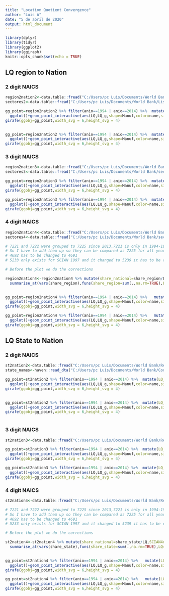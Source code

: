 ```yaml
---
title: "Location Quotient Convergence"
author: "Luis A"
date: "5 de abril de 2020"
output: html_document
---
```


```r
library(dplyr)
library(tidyr)
library(ggplot2)
library(ggiraph)
knitr::opts_chunk$set(echo = TRUE)
```
## LQ region to Nation

### 2 digit NAICS

```r

region2nation2<-data.table::fread("C:/Users/pc Luis/Documents/World Bank/Resultados/LQ_region2nation_2dig.csv")
sectores2<-data.table::fread("C:/Users/pc Luis/Documents/World Bank/Lista de Sectores.csv") %>% select("2012 SCIAN",name) %>% rename(SCIAN2dig="2012 SCIAN")

gg_point=region2nation2 %>% filter(anio==1994 | anio==2014) %>%  mutate(LQ_g=(lead(LQ)-LQ),Manuf=if_else(SCIAN2dig==30,"Manufacturing","Services"),SCIAN2dig=as.character(SCIAN2dig)) %>% filter(anio==1994) %>% left_join(sectores2,by="SCIAN2dig") %>% 
  ggplot()+geom_point_interactive(aes(LQ,LQ_g,shape=Manuf,color=name,size=share_region,tooltip=name,data_id=name),alpha=.5)+facet_wrap(.~name_region)+geom_hline(aes(yintercept=0))+geom_vline(aes(xintercept=0))+labs(x="LQ 1993",y="LQ long run change 1993-2013",size="Employment share 1993",shape="")+guides(color=FALSE,size=guide_legend(order=1),shape=guide_legend(order=2))
girafe(ggobj=gg_point,width_svg = 6,height_svg = 4)
  
```

```r

gg_point=region2nation2 %>% filter(anio==1994 | anio==2014) %>%  mutate(LQ_g=lead(LQ),Manuf=if_else(SCIAN2dig==30,"Manufacturing","Services"),SCIAN2dig=as.character(SCIAN2dig)) %>% filter(anio==1994) %>% left_join(sectores2,by="SCIAN2dig") %>% 
  ggplot()+geom_point_interactive(aes(LQ,LQ_g,shape=Manuf,color=name,size=share_region,tooltip=name,data_id=name),alpha=.5)+facet_wrap(.~name_region)+geom_hline(aes(yintercept=0))+geom_vline(aes(xintercept=0))+geom_abline(aes(slope=1,intercept=0),color="blue",linetype="dashed")+labs(x="LQ 1993",y="LQ 2013",size="Employment share 1993",shape="")+guides(color=FALSE,size=guide_legend(order=1),shape=guide_legend(order=2))
girafe(ggobj=gg_point,width_svg = 6,height_svg = 4)

```


### 3 digit NAICS

```r
region2nation3<-data.table::fread("C:/Users/pc Luis/Documents/World Bank/Resultados/LQ_region2nation_3dig.csv")
sectores3<-data.table::fread("C:/Users/pc Luis/Documents/World Bank/sectores3dig.csv")

gg_point=region2nation3 %>% filter(anio==1994 | anio==2014) %>%  mutate(LQ_g=(lead(LQ)-LQ),SCIAN2dig=substr(SCIAN3dig,1,2),Manuf=if_else(SCIAN2dig<=33,"Manufacturing","Services")) %>% filter(anio==1994) %>% left_join(sectores3,by="SCIAN3dig") %>%  
  ggplot()+geom_point_interactive(aes(LQ,LQ_g,shape=Manuf,color=name,size=share_region,tooltip=name,data_id=name),alpha=.5)+facet_wrap(.~name_region)+geom_hline(aes(yintercept=0))+geom_vline(aes(xintercept=0))+labs(x="LQ 1993",y="LQ long run change 1993-2013",size="Employment share 1993",shape="")+guides(color=FALSE,size=guide_legend(order=1),shape=guide_legend(order=2))
girafe(ggobj=gg_point,width_svg = 6,height_svg = 4)


```

```r

gg_point=region2nation3 %>% filter(anio==1994 | anio==2014) %>%  mutate(LQ_g=lead(LQ),SCIAN2dig=substr(SCIAN3dig,1,2),Manuf=if_else(SCIAN2dig<=33,"Manufacturing","Services")) %>% filter(anio==1994) %>% left_join(sectores3,by="SCIAN3dig") %>%  
  ggplot()+geom_point_interactive(aes(LQ,LQ_g,shape=Manuf,color=name,size=share_region,tooltip=name,data_id=name),alpha=.5)+facet_wrap(.~name_region)+geom_hline(aes(yintercept=0))+geom_vline(aes(xintercept=0))+geom_abline(aes(slope=1,intercept=0),color="blue",linetype="dashed")+labs(x="LQ 1993",y="LQ 2013",size="Employment share 1993",shape="")+guides(color=FALSE,size=guide_legend(order=1),shape=guide_legend(order=2))
girafe(ggobj=gg_point,width_svg = 6,height_svg = 4)
```

### 4 digit NAICS 

```r

region2nation4<-data.table::fread("C:/Users/pc Luis/Documents/World Bank/Resultados/LQ_region2nation_4dig.csv")
sectores4<-data.table::fread("C:/Users/pc Luis/Documents/World Bank/sectores4dig.csv") %>% select(SCIAN4dig,name)

# 7221 and 7222 were grouped to 7225 since 2013,7221 is only in 1994-1999 and 7222 is in 1994-2004, 7225 appears from 2004
# So I have to add them up so they can be compared as 7225 for all years.
# 4692 has to be changed to 4691
# 5233 only exists for SCIAN 1997 and it changed to 5239 it has to be changed for 1994 and 1999.

# Before the plot we do the corrections

region2nation4<-region2nation4 %>% mutate(share_national=share_region/LQ,SCIAN4dig=if_else(SCIAN4dig==7221 |SCIAN4dig==7222,7225,if_else(SCIAN4dig==4692,4691,if_else(SCIAN4dig==5233,5239,SCIAN4dig/1)))) %>% group_by(anio,name_region,SCIAN4dig) %>% 
  summarise_at(vars(share_region),funs(share_region=sum(.,na.rm=TRUE),LQ=sum(.,na.rm=TRUE)/sum(share_national,na.rm=TRUE)))
  

gg_point=region2nation4 %>% filter(anio==1994 | anio==2014) %>%   mutate(LQ_g=(lead(LQ)-LQ),Manuf=if_else(SCIAN4dig<=4000,"Manufacturing","Services")) %>% filter(anio==1994) %>% left_join(sectores4,by="SCIAN4dig") %>%  
  ggplot()+geom_point_interactive(aes(LQ,LQ_g,shape=Manuf,color=name,size=share_region,tooltip=name,data_id=name),alpha=.5)+facet_wrap(.~name_region)+geom_hline(aes(yintercept=0))+geom_vline(aes(xintercept=0))+labs(x="LQ 1993",y="LQ long run change 1993-2013",size="Employment share 1993",shape="")+guides(color=FALSE,size=guide_legend(order=1),shape=guide_legend(order=2))
girafe(ggobj=gg_point,width_svg = 6,height_svg = 4)
```

```r

gg_point=region2nation4 %>% filter(anio==1994 | anio==2014) %>%   mutate(LQ_g=lead(LQ),Manuf=if_else(SCIAN4dig<=4000,"Manufacturing","Services")) %>% filter(anio==1994) %>% left_join(sectores4,by="SCIAN4dig") %>%  
  ggplot()+geom_point_interactive(aes(LQ,LQ_g,shape=Manuf,color=name,size=share_region,tooltip=name,data_id=name),alpha=.5)+facet_wrap(.~name_region)+geom_hline(aes(yintercept=0))+geom_vline(aes(xintercept=0))+geom_abline(aes(slope=1,intercept=0),color="blue",linetype="dashed")+labs(x="LQ 1993",y="LQ 2013",size="Employment share 1993",shape="")+guides(color=FALSE,size=guide_legend(order=1),shape=guide_legend(order=2))
girafe(ggobj=gg_point,width_svg = 6,height_svg = 4)
```


## LQ State to Nation

### 2 digit NAICS

```r

st2nation2<-data.table::fread("C:/Users/pc Luis/Documents/World Bank/Resultados/LQ_state2nation_2dig.csv")
state_names<-haven::read_dta("C:/Users/pc Luis/Documents/World Bank/Codes states.dta") %>% mutate(state_id=as.numeric(state_id))

gg_point=st2nation2 %>% filter(anio==1994 | anio==2014) %>%  mutate(LQ_g=(lead(LQ)-LQ),Manuf=if_else(SCIAN2dig==30,"Manufacturing","Services"),SCIAN2dig=as.character(SCIAN2dig)) %>% filter(anio==1994)  %>% left_join(sectores2,by="SCIAN2dig") %>% left_join(state_names,by=c("e03"="state_id")) %>% 
  ggplot()+geom_point_interactive(aes(LQ,LQ_g,shape=Manuf,color=name,size=share_state,tooltip=name,data_id=name),alpha=.5)+facet_wrap(.~state_abrev)+geom_hline(aes(yintercept=0))+geom_vline(aes(xintercept=0))+labs(x="LQ 1993",y="LQ long run change 1993-2013",size="Employment share 1993",shape="")+guides(color=FALSE,size=guide_legend(order=1),shape=guide_legend(order=2))
girafe(ggobj=gg_point,width_svg = 6,height_svg = 4)
  
```

```r

gg_point=st2nation2 %>% filter(anio==1994 | anio==2014) %>%  mutate(LQ_g=lead(LQ),Manuf=if_else(SCIAN2dig==30,"Manufacturing","Services"),SCIAN2dig=as.character(SCIAN2dig)) %>% filter(anio==1994)  %>% left_join(sectores2,by="SCIAN2dig") %>% left_join(state_names,by=c("e03"="state_id")) %>% 
  ggplot()+geom_point_interactive(aes(LQ,LQ_g,shape=Manuf,color=name,size=share_state,tooltip=name,data_id=name),alpha=.5)+facet_wrap(.~state_abrev)+geom_hline(aes(yintercept=0))+geom_vline(aes(xintercept=0))+geom_abline(aes(slope=1,intercept=0),color="blue",linetype="dashed")+labs(x="LQ 1993",y="LQ 2013",size="Employment share 1993",shape="")+guides(color=FALSE,size=guide_legend(order=1),shape=guide_legend(order=2))
girafe(ggobj=gg_point,width_svg = 6,height_svg = 4)
  
```

### 3 digit NAICS

```r
st2nation3<-data.table::fread("C:/Users/pc Luis/Documents/World Bank/Resultados/LQ_state2nation_3dig.csv")

gg_point=st2nation3 %>% filter(anio==1994 | anio==2014) %>%  mutate(LQ_g=(lead(LQ)-LQ),SCIAN2dig=substr(SCIAN3dig,1,2),Manuf=if_else(SCIAN2dig<=33,"Manufacturing","Services")) %>% filter(anio==1994) %>% left_join(sectores3,by="SCIAN3dig") %>% left_join(state_names,by=c("e03"="state_id")) %>%  
  ggplot()+geom_point_interactive(aes(LQ,LQ_g,shape=Manuf,color=name,size=share_state,tooltip=name,data_id=name),alpha=.5)+facet_wrap(.~state_abrev)+geom_hline(aes(yintercept=0))+geom_vline(aes(xintercept=0))+labs(x="LQ 1993",y="LQ long run change 1993-2013",size="Employment share 1993",shape="")+guides(color=FALSE,size=guide_legend(order=1),shape=guide_legend(order=2))
girafe(ggobj=gg_point,width_svg = 6,height_svg = 4)


```

```r

gg_point=st2nation3 %>% filter(anio==1994 | anio==2014) %>%  mutate(LQ_g=lead(LQ),SCIAN2dig=substr(SCIAN3dig,1,2),Manuf=if_else(SCIAN2dig<=33,"Manufacturing","Services")) %>% filter(anio==1994) %>% left_join(sectores3,by="SCIAN3dig") %>% left_join(state_names,by=c("e03"="state_id")) %>%  
  ggplot()+geom_point_interactive(aes(LQ,LQ_g,shape=Manuf,color=name,size=share_state,tooltip=name,data_id=name),alpha=.5)+facet_wrap(.~state_abrev)+geom_hline(aes(yintercept=0))+geom_vline(aes(xintercept=0))+geom_abline(aes(slope=1,intercept=0),color="blue",linetype="dashed")+labs(x="LQ 1993",y="LQ 2013",size="Employment share 1993",shape="")+guides(color=FALSE,size=guide_legend(order=1),shape=guide_legend(order=2))
girafe(ggobj=gg_point,width_svg = 6,height_svg = 4)
```

### 4 digit NAICS

```r

st2nation4<-data.table::fread("C:/Users/pc Luis/Documents/World Bank/Resultados/LQ_state2nation_4dig.csv")

# 7221 and 7222 were grouped to 7225 since 2013,7221 is only in 1994-1999 and 7222 is in 1994-2004, 7225 appears from 2004
# So I have to add them up so they can be compared as 7225 for all years.
# 4692 has to be changed to 4691
# 5233 only exists for SCIAN 1997 and it changed to 5239 it has to be changed for 1994 and 1999.

# Before the plot we do the corrections

st2nation4<-st2nation4 %>% mutate(share_national=share_state/LQ,SCIAN4dig=if_else(SCIAN4dig==7221 |SCIAN4dig==7222,7225,if_else(SCIAN4dig==4692,4691,if_else(SCIAN4dig==5233,5239,SCIAN4dig/1)))) %>% group_by(anio,e03,SCIAN4dig) %>% 
  summarise_at(vars(share_state),funs(share_state=sum(.,na.rm=TRUE),LQ=sum(.,na.rm=TRUE)/sum(share_national,na.rm=TRUE)))
  

gg_point=st2nation4 %>% filter(anio==1994 | anio==2014) %>%   mutate(LQ_g=(lead(LQ)-LQ),Manuf=if_else(SCIAN4dig<=4000,"Manufacturing","Services")) %>% filter(anio==1994) %>% left_join(sectores4,by="SCIAN4dig") %>% left_join(state_names,by=c("e03"="state_id")) %>% 
  ggplot()+geom_point_interactive(aes(LQ,LQ_g,shape=Manuf,color=name,size=share_state,tooltip=name,data_id=name),alpha=.5)+facet_wrap(.~state_abrev)+geom_hline(aes(yintercept=0))+geom_vline(aes(xintercept=0))+labs(x="LQ 1993",y="LQ long run change 1993-2013",size="Employment share 1993",shape="")+guides(color=FALSE,size=guide_legend(order=1),shape=guide_legend(order=2))
girafe(ggobj=gg_point,width_svg = 6,height_svg = 4)
```

```r

gg_point=st2nation4 %>% filter(anio==1994 | anio==2014) %>%   mutate(LQ_g=lead(LQ),Manuf=if_else(SCIAN4dig<=4000,"Manufacturing","Services")) %>% filter(anio==1994) %>% left_join(sectores4,by="SCIAN4dig") %>% left_join(state_names,by=c("e03"="state_id")) %>% 
  ggplot()+geom_point_interactive(aes(LQ,LQ_g,shape=Manuf,color=name,size=share_state,tooltip=name,data_id=name),alpha=.5)+facet_wrap(.~state_abrev)+geom_hline(aes(yintercept=0))+geom_vline(aes(xintercept=0))+geom_abline(aes(slope=1,intercept=0),color="blue",linetype="dashed")+labs(x="LQ 1993",y="LQ 2013",size="Employment share 1993",shape="")+guides(color=FALSE,size=guide_legend(order=1),shape=guide_legend(order=2))
girafe(ggobj=gg_point,width_svg = 6,height_svg = 4)
```
